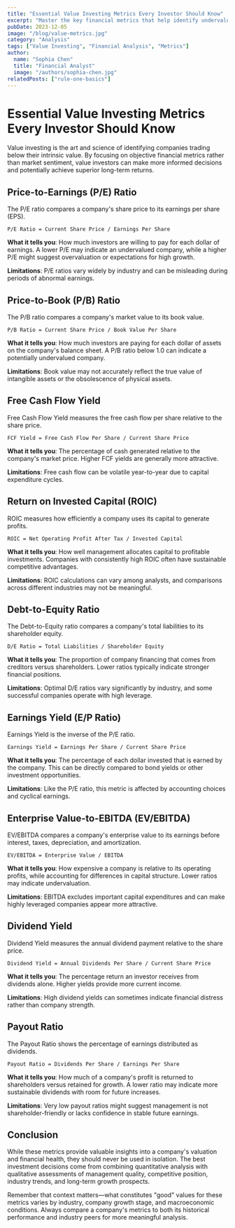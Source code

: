 ```yaml
---
title: "Essential Value Investing Metrics Every Investor Should Know"
excerpt: "Master the key financial metrics that help identify undervalued companies with strong long-term potential."
pubDate: 2023-12-05
image: "/blog/value-metrics.jpg"
category: "Analysis"
tags: ["Value Investing", "Financial Analysis", "Metrics"]
author:
  name: "Sophia Chen"
  title: "Financial Analyst"
  image: "/authors/sophia-chen.jpg"
relatedPosts: ["rule-one-basics"]
---
```


# Essential Value Investing Metrics Every Investor Should Know

Value investing is the art and science of identifying companies trading below their intrinsic value. By focusing on objective financial metrics rather than market sentiment, value investors can make more informed decisions and potentially achieve superior long-term returns.

## Price-to-Earnings (P/E) Ratio

The P/E ratio compares a company's share price to its earnings per share (EPS).

```
P/E Ratio = Current Share Price / Earnings Per Share
```

**What it tells you**: How much investors are willing to pay for each dollar of earnings. A lower P/E may indicate an undervalued company, while a higher P/E might suggest overvaluation or expectations for high growth.

**Limitations**: P/E ratios vary widely by industry and can be misleading during periods of abnormal earnings.

## Price-to-Book (P/B) Ratio

The P/B ratio compares a company's market value to its book value.

```
P/B Ratio = Current Share Price / Book Value Per Share
```

**What it tells you**: How much investors are paying for each dollar of assets on the company's balance sheet. A P/B ratio below 1.0 can indicate a potentially undervalued company.

**Limitations**: Book value may not accurately reflect the true value of intangible assets or the obsolescence of physical assets.

## Free Cash Flow Yield

Free Cash Flow Yield measures the free cash flow per share relative to the share price.

```
FCF Yield = Free Cash Flow Per Share / Current Share Price
```

**What it tells you**: The percentage of cash generated relative to the company's market price. Higher FCF yields are generally more attractive.

**Limitations**: Free cash flow can be volatile year-to-year due to capital expenditure cycles.

## Return on Invested Capital (ROIC)

ROIC measures how efficiently a company uses its capital to generate profits.

```
ROIC = Net Operating Profit After Tax / Invested Capital
```

**What it tells you**: How well management allocates capital to profitable investments. Companies with consistently high ROIC often have sustainable competitive advantages.

**Limitations**: ROIC calculations can vary among analysts, and comparisons across different industries may not be meaningful.

## Debt-to-Equity Ratio

The Debt-to-Equity ratio compares a company's total liabilities to its shareholder equity.

```
D/E Ratio = Total Liabilities / Shareholder Equity
```

**What it tells you**: The proportion of company financing that comes from creditors versus shareholders. Lower ratios typically indicate stronger financial positions.

**Limitations**: Optimal D/E ratios vary significantly by industry, and some successful companies operate with high leverage.

## Earnings Yield (E/P Ratio)

Earnings Yield is the inverse of the P/E ratio.

```
Earnings Yield = Earnings Per Share / Current Share Price
```

**What it tells you**: The percentage of each dollar invested that is earned by the company. This can be directly compared to bond yields or other investment opportunities.

**Limitations**: Like the P/E ratio, this metric is affected by accounting choices and cyclical earnings.

## Enterprise Value-to-EBITDA (EV/EBITDA)

EV/EBITDA compares a company's enterprise value to its earnings before interest, taxes, depreciation, and amortization.

```
EV/EBITDA = Enterprise Value / EBITDA
```

**What it tells you**: How expensive a company is relative to its operating profits, while accounting for differences in capital structure. Lower ratios may indicate undervaluation.

**Limitations**: EBITDA excludes important capital expenditures and can make highly leveraged companies appear more attractive.

## Dividend Yield

Dividend Yield measures the annual dividend payment relative to the share price.

```
Dividend Yield = Annual Dividends Per Share / Current Share Price
```

**What it tells you**: The percentage return an investor receives from dividends alone. Higher yields provide more current income.

**Limitations**: High dividend yields can sometimes indicate financial distress rather than company strength.

## Payout Ratio

The Payout Ratio shows the percentage of earnings distributed as dividends.

```
Payout Ratio = Dividends Per Share / Earnings Per Share
```

**What it tells you**: How much of a company's profit is returned to shareholders versus retained for growth. A lower ratio may indicate more sustainable dividends with room for future increases.

**Limitations**: Very low payout ratios might suggest management is not shareholder-friendly or lacks confidence in stable future earnings.

## Conclusion

While these metrics provide valuable insights into a company's valuation and financial health, they should never be used in isolation. The best investment decisions come from combining quantitative analysis with qualitative assessments of management quality, competitive position, industry trends, and long-term growth prospects.

Remember that context matters—what constitutes "good" values for these metrics varies by industry, company growth stage, and macroeconomic conditions. Always compare a company's metrics to both its historical performance and industry peers for more meaningful analysis.

